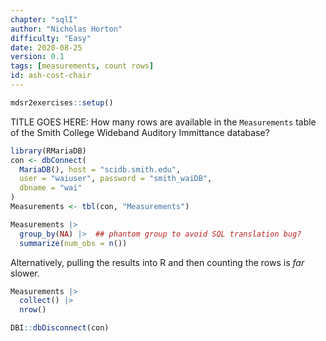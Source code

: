 ```yaml
---
chapter: "sqlI"
author: "Nicholas Horton"
difficulty: "Easy"
date: 2020-08-25 
version: 0.1
tags: [measurements, count rows]
id: ash-cost-chair
---
```


```r
mdsr2exercises::setup()
```

TITLE GOES HERE: How many rows are available in the `Measurements` table of the Smith College Wideband Auditory Immittance database?

```r
library(RMariaDB)
con <- dbConnect(
  MariaDB(), host = "scidb.smith.edu",
  user = "waiuser", password = "smith_waiDB", 
  dbname = "wai"
)
Measurements <- tbl(con, "Measurements")
```

<!--begin-answer-->

```r
Measurements |>
  group_by(NA) |>  ## phantom group to avoid SQL translation bug?
  summarize(num_obs = n())
```

Alternatively, pulling the results into R and then counting the rows is *far* slower. 

```r
Measurements |>
  collect() |>
  nrow()
```

```r
DBI::dbDisconnect(con)
```


<!--end-answer-->

